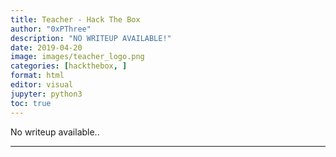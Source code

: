 ```yaml
---
title: Teacher - Hack The Box
author: "0xPThree"
description: "NO WRITEUP AVAILABLE!"
date: 2019-04-20
image: images/teacher_logo.png
categories: [hackthebox, ]
format: html
editor: visual
jupyter: python3
toc: true
---
```




No writeup available..

----------------
